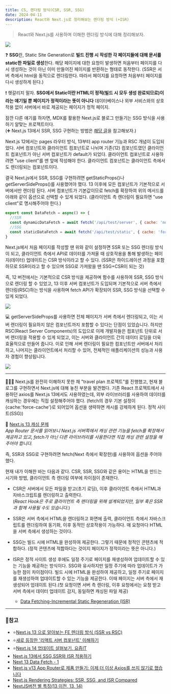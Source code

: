 ```yaml
---
title: CS, 렌더링 방식(CSR, SSR, SSG)
date: 2024-04-11
description: React와 Next.js로 정리해보는 렌더링 방식 (+ISR)
---
```


> React와 Next.js를 사용하며 이해한 렌더링 방식에 대해 정리해보자.

![](/learned/cs-rendering-1.jpg)

❓ **SSG**란, Static Site Generation로 **빌드 진행 시 작성한 각 페이지들에 대해 문서를 static한 파일로 생성**한다.
해당 페이지에 대한 요청이 발생하면 처음부터 페이지를 다시 생성하는 것이 아닌
이미 만들어진 페이지를 반환하는 형태로 동작한다. (SSR은 서버 측에서 html을 동적으로 렌더링한다.
따라서 페이지를 요청하면 처음부터 페이지를 다시 생성하게 된다.)

❗ 헷갈리지 말자. **SSG에서 Static이란 HTML이 정적(빌드 시 모두 생성 완료되므로)이라는 얘기일 뿐
페이지가 정적이라는 뜻이 아니다** 데이터베이스나 외부 서비스와의 상호작용 없이 서버에서 바로 제공되는 페이지가 정적 페이지.

잠깐 다른 얘기를 하자면, MDX를 활용한 Next.js로 블로그 만들기는 SSG 방식을 사용하기 알맞는 프로젝트이다.<br/>
(➕ Next.js 13에서 SSR, SSG 구현하는 방법은 [해당 글](https://haesoo9410.tistory.com/404)을
참고해보자.)

Next.js 12에서는 pages 라우터 방식, 13부터 app router 기능과 RSC 개념이 도입되었다.
서버 컴포넌트와 클라이언트 컴포넌트로 나뉘며 기존(12) 컴포넌트였던 클라이언트 컴포넌트가 아닌
서버 컴포넌트가 default가 되었다. 클라이언트 컴포넌트로 사용하려면 "use client"를 맨 앞에 작성해야 한다.
클라이언트 컴포넌트는 클라이언트 측에서도 렌더링되는 컴포넌트이다.

결국 Next.js에서 SSR, SSG를 구현하려면 getStaticProps()나 getServerSideProps()를 사용했어야 했다.
13 이후에 모든 컴포넌트가 기본적으로 서버에서만 렌더링 된다. 서버 컴포넌트가 기본값이므로 fetch를 확장하여 위의 메서드를
아래와 같이 옵션으로 선택할 수 있게 되었다. (클라이언트 측 렌더링이 필요하면 "use client"로 명시해주어야 한다.)

```jsx:▶DataFetch.jsx
export const DataFetch = async() => {
  //SSR
  const dynamicDataFetch = await fetch('/api/test/server', { cache: 'no-store' });
  //SSG
  const staticDataFetch = await fetch('/api/test/static', { cache: 'force-cache' });
}
```

Next.js에서 처음 페이지를 작성할 땐 위와 같이 설정하면 SSR 또는 SSG 렌더링 방식이 되고, 클라이언트 측에서 API로
데이터를 가져올 때 상호작용을 통해 발생하는 페이지(데이터) 업데이트는 CSR 방식이라고 할 수 있다. (SSR은 하이드레이션
과정을 포함하므로 SSR이라고 할 수 있으며 SSG로 가져왔을 땐 SSG+CSR이 되는 것)

즉, 12 버전에서는 기본적으로 CSR 방식을 제공하며 함수를 사용하여 SSR, SSG 방식으로 렌더링 할 수 있었고, 13 이후
서버 컴포넌트가 도입되며 기본적으로 서버 측에서 렌더링(RSC)하는 방식을 사용하며 fetch API가 확장되어 SSR, SSG 방식을
선택할 수 있게 되었다.

![](/learned/cs-rendering-2.jpg)

💻 getServerSideProps를 사용하면 전체 페이지가 서버 측에서 렌더링되고, 이는 서버 렌더링이 필요하지 않은 컴포넌트까지
포함할 수 있다는 단점이 있었습니다. 하지만 RSC(React Server Components)의 도입으로 이제 개발자들은 컴포넌트 단위로
서버 렌더링을 적용할 수 있게 되었고, 이는 서버와 클라이언트 간의 데이터 로딩을 더욱 효율적으로 만들어 줍니다.
이로 인해 서버 렌더링이 필요한 컴포넌트만 서버에서 처리하고, 나머지는 클라이언트에서 처리할 수 있어, 전체적인
애플리케이션의 성능과 사용자 경험이 향상됩니다.

![](/learned/cs-rendering-5.jpg)

<hr />

👩‍💻💬 Next.js를 완전히 이해하지 못한 채 "travel plan 프로젝트"를 진행했고, 현재 블로그를 구현하면서 Next.js에 대해
놓친 부분을 발견했다. 기존 React 프로젝트에서 사용하던 axios를 Next.js 13에서도 사용하였는데, 외부 라이브러리를 사용하여
데이터를 캐싱하는 경우에는 직접 설정해주어야 했다. (fetch의 경우 기본 설정이 \{cache:'force-cache'\}로 되어있어
옵션을 생략하면 캐시를 강제하게 된다. 정적 사이트(SSG))

📑 [Next.js 13 캐싱 문제](https://velog.io/@myeongjae-kim/Next.js-v13-App-Router%EB%A1%9C-%EC%A0%9C%ED%92%88-%EB%A7%8C%EB%93%A4%EA%B8%B0-fetch%EB%A5%BC-%EB%8B%A4%EB%A3%A8%EB%8A%94-%EA%B8%B0%EC%88%A0)<br/>
_App Router 문서를 읽어보니 Next.js 서버쪽에서 캐싱 관련 기능을 fetch를 확장해서 제공하고 있고,
fetch가 아닌 다른 라이브러리를 사용한다면 직접 캐싱 관련 설정을 해주어야 합니다._

즉, SSR과 SSG로 구현하려면 fetch(Next 측에서 확장한)를 사용하여 옵션을 주어야 했다.

현재 내가 이해한 바는 다음과 같다. CSR, SSR, SSG와 같은 용어는 HTML을 만드는 시기와 방법, 클라이언트 측 렌더링
여부에 차이점이 존재한다.

- CSR은 서버에서 모든 파일을 받고(초기 로딩), 이후 클라이언트 측에서 HTML과 자바스크립트를 렌더링하고 출력한다.<br/>
  (_React Hook은 주로 클라이언트 측 렌더링을 위해 설계되었지만, 일부 훅은 SSR과 함께 사용될 수도 있습니다._)

- SSR은 서버 측에서 HTML을 렌더링하고 화면에 출력, 클라이언트 측에서 자바스크립트를 렌더링하여 동기화,
  이후 동적인 상호작용이 가능하다. 매 요청마다 HTML을 서버 측에서 생성하는 것이다.

- SSG는 빌드 시에 HTML을 완성하여 제공한다. 그렇기 때문에 정적인 콘텐츠에 적합하다. (정적 콘텐츠에 적합하다는 것이지
  페이지가 정적이라는 뜻은 아니다.)

- ISR은 정적 사이트 생성 후에도 일정 주기로 페이지를 재생성하여 업데이트할 수 있는 기능을 제공하는 방식이다.
  SSG와 유사하지만 일정 주기에 따라 업데이트가 가능한 점이 차이점이다. 빌드 시에 HTML을 완성하여 제공하고, 일정 주기로
  페이지를 재생성하여 업데이트할 수 있는 기능을 제공한다. 이때 페이지는 서버 측에서 재생성되어 업데이트 된다.(첫 요청이면
  서버 측 렌더링, 이후 요청에서는 요청 받고 서버 측에서 데이터 업데이트 감지, 동일하면 캐싱된 파일 제공)
  - [Data Fetching-Incremental Static Regeneration (ISR)](https://nextjs.org/docs/pages/building-your-application/data-fetching/incremental-static-regeneration)

<hr />

### 📌참고

- ⭐[Next.js 13 으로 알아보는 FE 렌더링 방식 (SSR vs RSC)](https://haesoo9410.tistory.com/404)
- ⭐[새로 등장한 '리액트 서버 컴포넌트' 이해하기](https://yozm.wishket.com/magazine/detail/2271/)
- ⭐[Next.js 14 업데이트 살펴보기, 요즘IT](https://yozm.wishket.com/magazine/detail/2324/)
- [Next.js 13에서 SSG,SSR와 ISR 적용하기](https://mycodings.fly.dev/blog/2022-11-16-nextjs-13-how-to-ssg-isr-and-not-found)
- [Next 13 Data Fetch - 1](https://velog.io/@qqww08/next-13-%EC%95%84%EB%8A%94-%EB%A7%8C%ED%81%BC-%EC%82%AC%EC%9A%A9%ED%95%98%EA%B8%B0-1-with.-data-fetching)
- [Next.js v13 App Router로 제품 만들기: 이제 더 이상 Axios를 쓰지 않기로 했습니다](https://velog.io/@myeongjae-kim/Next.js-v13-App-Router%EB%A1%9C-%EC%A0%9C%ED%92%88-%EB%A7%8C%EB%93%A4%EA%B8%B0-fetch%EB%A5%BC-%EB%8B%A4%EB%A3%A8%EB%8A%94-%EA%B8%B0%EC%88%A0)
- [Next.js Rendering Strategies: SSR, SSG, and ISR Compared](https://hybridheroes.de/blog/2023-05-31-next-js-rendering-strategies/)
- [NextJS버전 별 특징(13 이전, 13, 14)](https://velog.io/@dlehddnr99/NextJS-%EB%B2%84%EC%A0%84-%EB%B3%84-%EC%B0%A8%EC%9D%B4%EC%A0%90-13-%EC%9D%B4%EC%A0%84-13-14)
